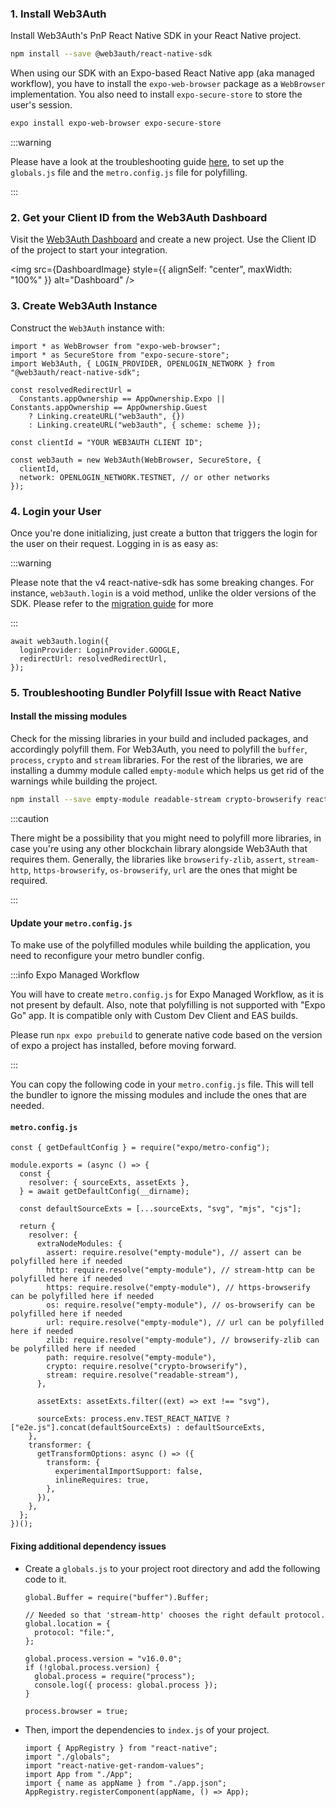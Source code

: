 
### 1. Install Web3Auth

Install Web3Auth's PnP React Native SDK in your React Native project.

```bash npm2yarn
npm install --save @web3auth/react-native-sdk
```

When using our SDK with an Expo-based React Native app (aka managed workflow), you have to install the `expo-web-browser` package as a `WebBrowser`
implementation. You also need to install `expo-secure-store` to store the user's session.

```bash
expo install expo-web-browser expo-secure-store
```

:::warning

Please have a look at the troubleshooting guide [here](/troubleshooting/metro-issues), to set up the `globals.js` file and the `metro.config.js` file
for polyfilling.

:::

### 2. Get your Client ID from the Web3Auth Dashboard

Visit the [Web3Auth Dashboard](https://dashboard.web3auth.io) and create a new project. Use the Client ID of the project to start your integration.

<img src={DashboardImage} style={{ alignSelf: "center", maxWidth: "100%" }} alt="Dashboard" />

### 3. Create Web3Auth Instance

Construct the `Web3Auth` instance with:

```tsx
import * as WebBrowser from "expo-web-browser";
import * as SecureStore from "expo-secure-store";
import Web3Auth, { LOGIN_PROVIDER, OPENLOGIN_NETWORK } from "@web3auth/react-native-sdk";

const resolvedRedirectUrl =
  Constants.appOwnership == AppOwnership.Expo || Constants.appOwnership == AppOwnership.Guest
    ? Linking.createURL("web3auth", {})
    : Linking.createURL("web3auth", { scheme: scheme });

const clientId = "YOUR WEB3AUTH CLIENT ID";

const web3auth = new Web3Auth(WebBrowser, SecureStore, {
  clientId,
  network: OPENLOGIN_NETWORK.TESTNET, // or other networks
});
```

### 4. Login your User

Once you're done initializing, just create a button that triggers the login for the user on their request. Logging in is as easy as:

:::warning

Please note that the v4 react-native-sdk has some breaking changes. For instance, `web3auth.login` is a void method, unlike the older versions of the
SDK. Please refer to the [migration guide](/docs/pnp/migration-guides/rn-v3-to-v4) for more

:::

```tsx
await web3auth.login({
  loginProvider: LoginProvider.GOOGLE,
  redirectUrl: resolvedRedirectUrl,
});
```

### 5. Troubleshooting Bundler Polyfill Issue with React Native

#### Install the missing modules

Check for the missing libraries in your build and included packages, and accordingly polyfill them. For Web3Auth, you need to polyfill the `buffer`,
`process`, `crypto` and `stream` libraries. For the rest of the libraries, we are installing a dummy module called `empty-module` which helps us get
rid of the warnings while building the project.

```bash npm2yarn
npm install --save empty-module readable-stream crypto-browserify react-native-get-random-values buffer process
```

:::caution

There might be a possibility that you might need to polyfill more libraries, in case you're using any other blockchain library alongside Web3Auth that
requires them. Generally, the libraries like `browserify-zlib`, `assert`, `stream-http`, `https-browserify`, `os-browserify`, `url` are the ones that
might be required.

:::

#### Update your `metro.config.js`

To make use of the polyfilled modules while building the application, you need to reconfigure your metro bundler config.

:::info Expo Managed Workflow

You will have to create `metro.config.js` for Expo Managed Workflow, as it is not present by default. Also, note that polyfilling is not supported with
"Expo Go" app. It is compatible only with Custom Dev Client and EAS builds.

Please run `npx expo prebuild` to generate native code based on the version of expo a project has installed, before moving forward.

:::

You can copy the following code in your `metro.config.js` file. This will tell the bundler to ignore the missing modules and include the ones that are
needed.

#### `metro.config.js`

```tsx title="metro.config.js"
const { getDefaultConfig } = require("expo/metro-config");

module.exports = (async () => {
  const {
    resolver: { sourceExts, assetExts },
  } = await getDefaultConfig(__dirname);

  const defaultSourceExts = [...sourceExts, "svg", "mjs", "cjs"];

  return {
    resolver: {
      extraNodeModules: {
        assert: require.resolve("empty-module"), // assert can be polyfilled here if needed
        http: require.resolve("empty-module"), // stream-http can be polyfilled here if needed
        https: require.resolve("empty-module"), // https-browserify can be polyfilled here if needed
        os: require.resolve("empty-module"), // os-browserify can be polyfilled here if needed
        url: require.resolve("empty-module"), // url can be polyfilled here if needed
        zlib: require.resolve("empty-module"), // browserify-zlib can be polyfilled here if needed
        path: require.resolve("empty-module"),
        crypto: require.resolve("crypto-browserify"),
        stream: require.resolve("readable-stream"),
      },

      assetExts: assetExts.filter((ext) => ext !== "svg"),

      sourceExts: process.env.TEST_REACT_NATIVE ? ["e2e.js"].concat(defaultSourceExts) : defaultSourceExts,
    },
    transformer: {
      getTransformOptions: async () => ({
        transform: {
          experimentalImportSupport: false,
          inlineRequires: true,
        },
      }),
    },
  };
})();
```

#### Fixing additional dependency issues

- Create a `globals.js` to your project root directory and add the following code to it.

  ```tsx title="globals.js"
  global.Buffer = require("buffer").Buffer;

  // Needed so that 'stream-http' chooses the right default protocol.
  global.location = {
    protocol: "file:",
  };

  global.process.version = "v16.0.0";
  if (!global.process.version) {
    global.process = require("process");
    console.log({ process: global.process });
  }

  process.browser = true;
  ```

- Then, import the dependencies to `index.js` of your project.

  ```tsx title="index.js"
  import { AppRegistry } from "react-native";
  import "./globals";
  import "react-native-get-random-values";
  import App from "./App";
  import { name as appName } from "./app.json";
  AppRegistry.registerComponent(appName, () => App);
  ```
